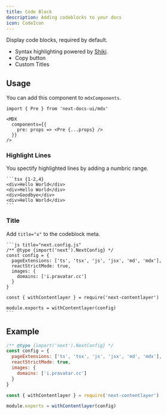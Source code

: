 ```yaml
---
title: Code Block
description: Adding codeblocks to your docs
icon: CodeIcon
---
```


Display code blocks, required by default.

- Syntax highlighting powered by [Shiki](https://github.com/shikijs/shiki).
- Copy button
- Custom Titles

## Usage

You can add this component to `mdxComponents`.

```mdx {1,5}
import { Pre } from 'next-docs-ui/mdx'

<MDX
  components={{
    pre: props => <Pre {...props} />
  }}
/>
```

### Highlight Lines

You spectify highlighted lines by adding a numbric range.

````mdx
```tsx {1-2,4}
<div>Hello World</div>
<div>Hello World</div>
<div>Goodbye</div>
<div>Hello World</div>
```
````

### Title

Add `title="x"` to the codeblock meta.

````mdx
```js title="next.config.js"
/** @type {import('next').NextConfig} */
const config = {
  pageExtensions: ['ts', 'tsx', 'js', 'jsx', 'md', 'mdx'],
  reactStrictMode: true,
  images: {
    domains: ['i.pravatar.cc']
  }
}

const { withContentlayer } = require('next-contentlayer')

module.exports = withContentlayer(config)
```
````

## Example

```js title="next.config.js" {10}
/** @type {import('next').NextConfig} */
const config = {
  pageExtensions: ['ts', 'tsx', 'js', 'jsx', 'md', 'mdx'],
  reactStrictMode: true,
  images: {
    domains: ['i.pravatar.cc']
  }
}

const { withContentlayer } = require('next-contentlayer')

module.exports = withContentlayer(config)
```
